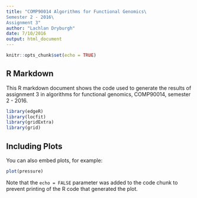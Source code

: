 ```yaml
---
title: "COMP90014 Algorithms for Functional Genomics\   
Semester 2 - 2016\  
Assignment 3"
author: "Lachlan Dryburgh"
date: 7/10/2016
output: html_document
---
```


```r
knitr::opts_chunk$set(echo = TRUE)
```

## R Markdown

This R markdown document shows the code used to generate the results of assignment 3 in algorithms for functional genomics, COMP90014, semester 2 - 2016.

```r
library(edgeR)
library(locfit)
library(gridExtra)
library(grid)
```

## Including Plots

You can also embed plots, for example:

```r
plot(pressure)
```

Note that the `echo = FALSE` parameter was added to the code chunk to prevent printing of the R code that generated the plot.
